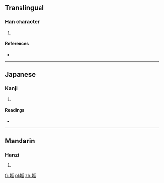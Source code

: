 ==Translingual==

===Han character===
{{Han char|rn=32|rad=土|as=05|sn=8|four=|canj=土竹女人 (GHVO)}}

# {{defn|Han|sort=土05}}

====References====
* {{Han ref|kx=0226.250|dkj=04980|hdz=10433.030|uh=576C|ud=22380}}

----

==Japanese==

===Kanji===
{{ja-kanji|grade=|rs=土05}}

# {{defn|Japanese|sort=土05}}

====Readings====
* {{ja-readings|on=[[か]] (ka), [[け]] (ke)|kun=}}

----

==Mandarin==

===Hanzi===
{{cmn-hanzi|pin=[[guà]] ([[gua4]])|wg=kua<sup>4</sup>}}

# {{defn|Mandarin|sort=土05}}

[[fr:坬]]
[[pl:坬]]
[[zh:坬]]